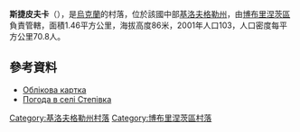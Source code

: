 {{coord|47|51|12|N|32|16|13|E|scale:100000_region:UA|display=title}}

'''斯捷皮夫卡'''（{{lang-uk|Степівка}}），是[[烏克蘭|烏克蘭]]的村落，位於該國中部[[基洛夫格勒州|基洛夫格勒州]]，由[[博布里涅茨區|博布里涅茨區]]負責管轄，面積1.46平方公里，海拔高度86米，2001年人口103，人口密度每平方公里70.8人。

==參考資料==
*[http://gska2.rada.gov.ua/pls/z7502/A005?rdat1=11.11.2008&rf7571=16393 Облікова картка]{{dead link|date=2018年3月 |bot=InternetArchiveBot |fix-attempted=yes }}
* [http://weather.in.ua/ua/kirovogradskaja/25167 Погода в селі Степівка] {{Wayback|url=http://weather.in.ua/ua/kirovogradskaja/25167 |date=20111220181022 }}

{{DEFAULTSORT:Степівка}}
[[Category:基洛夫格勒州村落|Category:基洛夫格勒州村落]]
[[Category:博布里涅茨區村落|Category:博布里涅茨區村落]]


{{Kirovohrad-geo-stub}}
